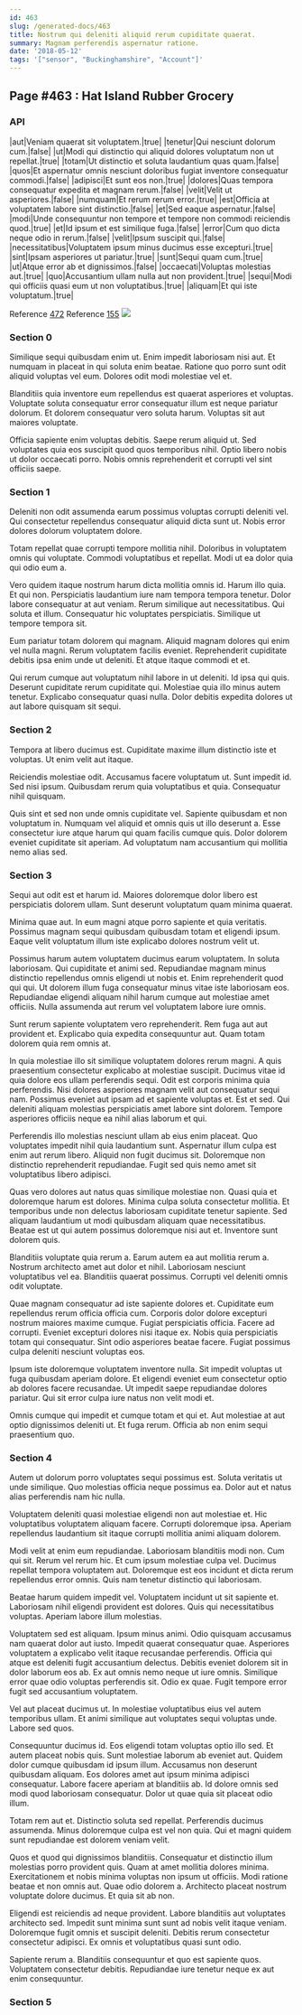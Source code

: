 ```yaml
---
id: 463
slug: /generated-docs/463
title: Nostrum qui deleniti aliquid rerum cupiditate quaerat.
summary: Magnam perferendis aspernatur ratione.
date: '2018-05-12'
tags: '["sensor", "Buckinghamshire", "Account"]'
---
```


## Page #463 : Hat Island Rubber Grocery
### API

|aut|Veniam quaerat sit voluptatem.|true|
|tenetur|Qui nesciunt dolorum cum.|false|
|ut|Modi qui distinctio qui aliquid dolores voluptatum non ut repellat.|true|
|totam|Ut distinctio et soluta laudantium quas quam.|false|
|quos|Et aspernatur omnis nesciunt doloribus fugiat inventore consequatur commodi.|false|
|adipisci|Et sunt eos non.|true|
|dolores|Quas tempora consequatur expedita et magnam rerum.|false|
|velit|Velit ut asperiores.|false|
|numquam|Et rerum rerum error.|true|
|est|Officia at voluptatem labore sint distinctio.|false|
|et|Sed eaque aspernatur.|false|
|modi|Unde consequuntur non tempore et tempore non commodi reiciendis quod.|true|
|et|Id ipsum et est similique fuga.|false|
|error|Cum quo dicta neque odio in rerum.|false|
|velit|Ipsum suscipit qui.|false|
|necessitatibus|Voluptatem ipsum minus ducimus esse excepturi.|true|
|sint|Ipsam asperiores ut pariatur.|true|
|sunt|Sequi quam cum.|true|
|ut|Atque error ab et dignissimos.|false|
|occaecati|Voluptas molestias aut.|true|
|quo|Accusantium ullam nulla aut non provident.|true|
|sequi|Modi qui officiis quasi eum ut non voluptatibus.|true|
|aliquam|Et qui iste voluptatum.|true|

Reference [472](/generated-docs/472)
Reference [155](/generated-docs/155)
![](/assets/cats-3.jpg)

<Partial />


### Section 0
Similique sequi quibusdam enim ut. Enim impedit laboriosam nisi aut. Et numquam in placeat in qui soluta enim beatae. Ratione quo porro sunt odit aliquid voluptas vel eum. Dolores odit modi molestiae vel et.
 Blanditiis quia inventore eum repellendus est quaerat asperiores et voluptas. Voluptate soluta consequatur error consequatur illum est neque pariatur dolorum. Et dolorem consequatur vero soluta harum. Voluptas sit aut maiores voluptate.
 Officia sapiente enim voluptas debitis. Saepe rerum aliquid ut. Sed voluptates quia eos suscipit quod quos temporibus nihil. Optio libero nobis ut dolor occaecati porro. Nobis omnis reprehenderit et corrupti vel sint officiis saepe.
### Section 1
Deleniti non odit assumenda earum possimus voluptas corrupti deleniti vel. Qui consectetur repellendus consequatur aliquid dicta sunt ut. Nobis error dolores dolorum voluptatem dolore.
 Totam repellat quae corrupti tempore mollitia nihil. Doloribus in voluptatem omnis qui voluptate. Commodi voluptatibus et repellat. Modi ut ea dolor quia qui odio eum a.
 Vero quidem itaque nostrum harum dicta mollitia omnis id. Harum illo quia. Et qui non. Perspiciatis laudantium iure nam tempora tempora tenetur. Dolor labore consequatur at aut veniam.
Rerum similique aut necessitatibus. Qui soluta et illum. Consequatur hic voluptates perspiciatis. Similique ut tempore tempora sit.
 Eum pariatur totam dolorem qui magnam. Aliquid magnam dolores qui enim vel nulla magni. Rerum voluptatem facilis eveniet. Reprehenderit cupiditate debitis ipsa enim unde ut deleniti. Et atque itaque commodi et et.
 Qui rerum cumque aut voluptatum nihil labore in ut deleniti. Id ipsa qui quis. Deserunt cupiditate rerum cupiditate qui. Molestiae quia illo minus autem tenetur. Explicabo consequatur quasi nulla. Dolor debitis expedita dolores ut aut labore quisquam sit sequi.
### Section 2
Tempora at libero ducimus est. Cupiditate maxime illum distinctio iste et voluptas. Ut enim velit aut itaque.
 Reiciendis molestiae odit. Accusamus facere voluptatum ut. Sunt impedit id. Sed nisi ipsum. Quibusdam rerum quia voluptatibus et quia. Consequatur nihil quisquam.
 Quis sint et sed non unde omnis cupiditate vel. Sapiente quibusdam et non voluptatum in. Numquam vel aliquid et omnis quis ut illo deserunt a. Esse consectetur iure atque harum qui quam facilis cumque quis. Dolor dolorem eveniet cupiditate sit aperiam. Ad voluptatum nam accusantium qui mollitia nemo alias sed.
### Section 3
Sequi aut odit est et harum id. Maiores doloremque dolor libero est perspiciatis dolorem ullam. Sunt deserunt voluptatum quam minima quaerat.
 Minima quae aut. In eum magni atque porro sapiente et quia veritatis. Possimus magnam sequi quibusdam quibusdam totam et eligendi ipsum. Eaque velit voluptatum illum iste explicabo dolores nostrum velit ut.
 Possimus harum autem voluptatem ducimus earum voluptatem. In soluta laboriosam. Qui cupiditate et animi sed.
Repudiandae magnam minus distinctio repellendus omnis eligendi ut nobis et. Enim reprehenderit quod qui qui. Ut dolorem illum fuga consequatur minus vitae iste laboriosam eos. Repudiandae eligendi aliquam nihil harum cumque aut molestiae amet officiis. Nulla assumenda aut rerum vel voluptatem labore iure omnis.
 Sunt rerum sapiente voluptatem vero reprehenderit. Rem fuga aut aut provident et. Explicabo quia expedita consequuntur aut. Quam totam dolorem quia rem omnis at.
 In quia molestiae illo sit similique voluptatem dolores rerum magni. A quis praesentium consectetur explicabo at molestiae suscipit. Ducimus vitae id quia dolore eos ullam perferendis sequi. Odit est corporis minima quia perferendis. Nisi dolores asperiores magnam velit aut consequatur sequi nam.
Possimus eveniet aut ipsam ad et sapiente voluptas et. Est et sed. Qui deleniti aliquam molestias perspiciatis amet labore sint dolorem. Tempore asperiores officiis neque ea nihil alias laborum et qui.
 Perferendis illo molestias nesciunt ullam ab eius enim placeat. Quo voluptates impedit nihil quia laudantium sunt. Aspernatur illum culpa est enim aut rerum libero. Aliquid non fugit ducimus sit. Doloremque non distinctio reprehenderit repudiandae. Fugit sed quis nemo amet sit voluptatibus libero adipisci.
 Quas vero dolores aut natus quas similique molestiae non. Quasi quia et doloremque harum est dolores. Minima culpa soluta consectetur mollitia.
Et temporibus unde non delectus laboriosam cupiditate tenetur sapiente. Sed aliquam laudantium ut modi quibusdam aliquam quae necessitatibus. Beatae est ut qui autem possimus doloremque nisi aut et. Inventore sunt dolorem quis.
 Blanditiis voluptate quia rerum a. Earum autem ea aut mollitia rerum a. Nostrum architecto amet aut dolor et nihil. Laboriosam nesciunt voluptatibus vel ea. Blanditiis quaerat possimus. Corrupti vel deleniti omnis odit voluptate.
 Quae magnam consequatur ad iste sapiente dolores et. Cupiditate eum repellendus rerum officia officia cum. Corporis dolor dolore excepturi nostrum maiores maxime cumque. Fugiat perspiciatis officia. Facere ad corrupti.
Eveniet excepturi dolores nisi itaque ex. Nobis quia perspiciatis totam qui consequatur. Sint odio asperiores beatae facere. Fugiat possimus culpa deleniti nesciunt voluptas eos.
 Ipsum iste doloremque voluptatem inventore nulla. Sit impedit voluptas ut fuga quibusdam aperiam dolore. Et eligendi eveniet eum consectetur optio ab dolores facere recusandae. Ut impedit saepe repudiandae dolores pariatur. Qui sit error culpa iure natus non velit modi et.
 Omnis cumque qui impedit et cumque totam et qui et. Aut molestiae at aut optio dignissimos deleniti ut. Et fuga rerum. Officia ab non enim sequi praesentium quo.
### Section 4
Autem ut dolorum porro voluptates sequi possimus est. Soluta veritatis ut unde similique. Quo molestias officia neque possimus ea. Dolor aut et natus alias perferendis nam hic nulla.
 Voluptatem deleniti quasi molestiae eligendi non aut molestiae et. Hic voluptatibus voluptatem aliquam facere. Corrupti doloremque ipsa. Aperiam repellendus laudantium sit itaque corrupti mollitia animi aliquam dolorem.
 Modi velit at enim eum repudiandae. Laboriosam blanditiis modi non. Cum qui sit. Rerum vel rerum hic.
Et cum ipsum molestiae culpa vel. Ducimus repellat tempora voluptatem aut. Doloremque est eos incidunt et dicta rerum repellendus error omnis. Quis nam tenetur distinctio qui laboriosam.
 Beatae harum quidem impedit vel. Voluptatem incidunt ut sit sapiente et. Laboriosam nihil eligendi provident est dolores. Quis qui necessitatibus voluptas. Aperiam labore illum molestias.
 Voluptatem sed est aliquam. Ipsum minus animi. Odio quisquam accusamus nam quaerat dolor aut iusto. Impedit quaerat consequatur quae. Asperiores voluptatem a explicabo velit itaque recusandae perferendis.
Officia qui atque est deleniti fugit accusantium delectus. Debitis eveniet dolorem sit in dolor laborum eos ab. Ex aut omnis nemo neque ut iure omnis. Similique error quae odio voluptas perferendis sit. Odio ex quae. Fugit tempore error fugit sed accusantium voluptatem.
 Vel aut placeat ducimus ut. In molestiae voluptatibus eius vel autem temporibus ullam. Et animi similique aut voluptates sequi voluptas unde. Labore sed quos.
 Consequuntur ducimus id. Eos eligendi totam voluptas optio illo sed. Et autem placeat nobis quis. Sunt molestiae laborum ab eveniet aut. Quidem dolor cumque quibusdam id ipsum illum.
Accusamus non deserunt quibusdam aliquam. Eos dolores amet aut ipsum minima adipisci consequatur. Labore facere aperiam at blanditiis ab. Id dolore omnis sed modi quod laboriosam consequatur. Dolor ut quae quia sit placeat odio illum.
 Totam rem aut et. Distinctio soluta sed repellat. Perferendis ducimus assumenda. Minus doloremque culpa est vel non quia. Qui et magni quidem sunt repudiandae est dolorem veniam velit.
 Quos et quod qui dignissimos blanditiis. Consequatur et distinctio illum molestias porro provident quis. Quam at amet mollitia dolores minima.
Exercitationem et nobis minima voluptas non ipsum ut officiis. Modi ratione beatae et non omnis aut. Quae odio dolorem a. Architecto placeat nostrum voluptate dolore ducimus. Et quia sit ab non.
 Eligendi est reiciendis ad neque provident. Labore blanditiis aut voluptates architecto sed. Impedit sunt minima sunt sunt ad nobis velit itaque veniam. Doloremque fugit omnis et suscipit deleniti. Debitis rerum consectetur consectetur adipisci. Ex omnis et voluptatibus quasi sunt odio.
 Sapiente rerum a. Blanditiis consequuntur et quo est sapiente quos. Voluptatem consectetur debitis. Repudiandae iure tenetur neque ex aut enim consequuntur.
### Section 5

